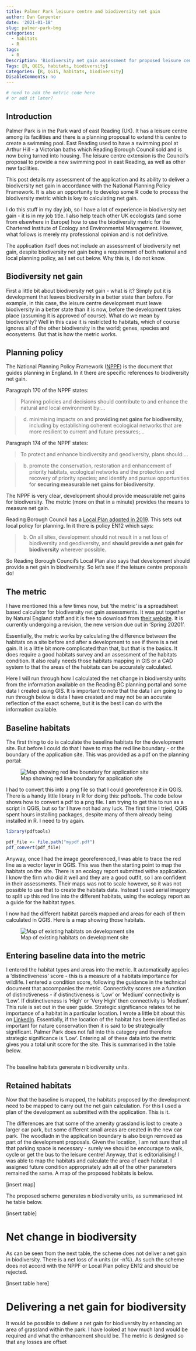 ```yaml
---
title: Palmer Park leisure centre and biodiversity net gain
author: Dan Carpenter
date: '2021-01-18'
slug: palmer-park-bng
categories:
  - habitats
  - R
tags:
  - R
Description: 'Biodiversity net gain assessment for proposed leisure centre in Palmer Park'
Tags: [R, QGIS, habitats, biodiversity]
Categories: [R, QGIS, habitats, biodiversity]
DisableComments: no
---
```


```r

# need to add the metric code here
# or add it later?

```


## Introduction

Palmer Park is in the Park ward of east Reading (UK).  It has a leisure centre among its facilities and there is a planning proposal to extend this centre to create a swimming pool.  East Reading used to have a swimming pool at Arthur Hill - a Victorian baths which Reading Borough Council sold and is now being turned into housing.  The leisure centre extension is the Council's proposal to provide a new swimming pool in east Reading, as well as other new facilities.

This post details my assessment of the application and its ability to deliver a biodiversity net gain in accordance with the National Planning Policy Framework.  It is also an opportunity to develop some R code to process the biodiversity metric which is key to calculating net gain.

I do this stuff in my day job, so I have a lot of experience in biodiversity net gain - it is in my job title.  I also help teach other UK ecologists (and some from elsewhere in Europe) how to use the biodiversity metric for the Chartered Institute of Ecology and Environmental Management.  However, what follows is merely my professional opinion and is not definitive.

The application itself does not include an assessment of biodiversity net gain, despite biodiversity net gain being a requirement of both national and local planning policy, as I set out below.  Why this is, I do not know.

## Biodiversity net gain

First a little bit about biodiversity net gain - what is it?  Simply put it is development that leaves biodiversity in a better state than before.  For example, in this case, the leisure centre development must leave biodiversity in a better state than it is now, before the development takes place (assuming it is approved of course).  What do we mean by biodiversity?  Well in this case it is restricted to habitats, which of course ignores all of the other biodiversity in the world; genes, species and ecosystems.  But that is how the metric works.

## Planning policy

The National Planning Policy Framework ([NPPF](https://assets.publishing.service.gov.uk/government/uploads/system/uploads/attachment_data/file/810197/NPPF_Feb_2019_revised.pdf)) is the document that guides planning in England.  In it there are specific references to biodiversity net gain.

Paragraph 170 of the NPPF states:

>Planning policies and decisions should contribute to and enhance the natural and local environment by:...

>d)  minimising impacts on and **providing net gains for biodiversity**, including by establishing coherent ecological networks that are more resilient to current and future pressures;...

Paragraph 174 of the NPPF states:    

>To protect and enhance biodiversity and geodiversity, plans should:...

>b)  promote the conservation, restoration and enhancement of priority habitats, ecological networks and the protection and recovery of priority species; and identify and pursue opportunities for **securing measurable net gains for biodiversity**.


The NPPF is very clear, development should provide measurable net gains for biodiversity.  The metric (more on that in a minute) provides the means to measure net gain.

Reading Borough Council has a [Local Plan adopted in 2019](https://images.reading.gov.uk/2019/12/Local_Plan_Adopted_November_2019.pdf).  This sets out local policy for planning.  In it there is policy EN12 which says:

>b)  On all sites, development should not result in a net loss of biodiversity and geodiversity, and **should provide a net gain for biodiversity** wherever possible.  

So Reading Borough Council's Local Plan also says that development should provide a net gain in biodiversity.  So let's see if the leisure centre proposals do!

## The metric

I have mentioned this a few times now, but 'the metric' is a spreadsheet based calculator for biodiversity net gain assessments.  It was put together by Natural England staff and it is free to download from [their website](http://publications.naturalengland.org.uk/publication/5850908674228224).  It is currently undergoing a revision, the new version due out in 'Spring 20201'.

Essentially, the metric works by calculating the difference between the habitats on a site before and after a development to see if there is a net gain.  It is a little bit more complicated than that, but that is the basics.  It does require a good habitats survey and an assessment of the habitats condition.  It also really needs those habitats mapping in GIS or a CAD system to that the areas of the habitats can be accurately calculated.

Here I will run through how I calculated the net change in biodiversity units from the information available on the Reading BC planning portal and some data I created using GIS.  It is important to note that the data I am going to run through below is data I have created and may not be an accurate reflection of the exact scheme, but it is the best I can do with the information available.

## Baseline habitats

The first thing to do is calculate the baseline habitats for the development site.  But before I could do that I have to map the red line boundary - or the boundary of the application site.  This was provided as a pdf on the planning portal:

![Map showing red line boundary for application site](/post/2021-01-18-palmer-park-bng.en_files/00467504_1.png)

I had to convert this into a png file so that I could georeference it in QGIS.  There is a handy little library in R for doing this: pdftools.  The code below shows how to convert a pdf to a png file.  I am trying to get this to run as a script in QGIS, but so far I have not had any luck.  The first time I tried, QGIS spent hours installing packages, despite many of them already being installed in R.  I need to try again.

```r
library(pdftools)

pdf_file <- file.path("mypdf.pdf")
pdf_convert(pdf_file)
```

Anyway, once I had the image georeferenced, I was able to trace the red line as a vector layer in QGIS.  This was then the starting point to map the habitats on the site.  There is an ecology report submitted withe application.  I know the firm who did it well and they are a good outfit, so I am confident in their assessments.  Their maps was not to scale however, so it was not possible to use that to create the habitats data.  Instead I used aerial imagery to split up this red line into the different habitats, using the ecology report as a guide for the habitat types.

I now had the different habitat parcels mapped and areas for each of them calculated in QGIS.  Here is a map showing those habitats.

![Map of existing habitats on development site](/post/2021-01-18-palmer-park-bng.en_files/existing_habitats_small.png)

## Entering baseline data into the metric

I entered the habitat types and areas into the metric.  It automatically applies a 'distinctiveness' score - this is a measure of a habitats importance for wildlife.  I entered a condition score, following the guidance in the technical document that accompanies the metric.  Connectivity scores are a function of distinctiveness - if distinctiveness is 'Low' or 'Medium' connectivity is 'Low'.  If distinctiveness is 'High' or 'Very High' then connectivity is 'Medium'.  This rule is set out in the user guide.  Strategic significance relates tot he importance of a habitat in a particular location.  I wrote a little bit about this on [LinkedIn](https://www.linkedin.com/pulse/strategic-significance-biodiversity-net-gain-dan-carpenter-cenv/).  Essentially, if the location of the habitat has been identified as important for nature conservation then it is said to be strategically significant.  Palmer Park does not fall into this category and therefore strategic significance is 'Low'.  Entering all of these data into the metric gives you a total unit score for the site.  This is summarised in the table below.

```r

```


The baseline habitats generate n biodiversity units.

## Retained habitats

Now that the baseline is mapped, the habitats proposed by the development need to be mapped to carry out the net gain calculation.  For this I used a plan of the development as submitted with the application.  This is it.



The differences are that some of the amenity grassland is lost to create a larger car park, but some different small areas are created in the new car park.  The woodladn in the application boundary is also beign removed as part of the development proposals.  Given the location, I am not sure that all that parking space is necessary - surely we should be encourage to walk, cycle or get the bus to the leisure centre!  Anyway, that is editorialising!  I was able to map the habitats and calculate the area of each habitat.  I assigned future condition appropriately adn all of the other parameters remained the same.  A map of the proposed habitats is below.

[insert map]

The proposed scheme generates n biodiversity units, as summariesed int he table below.

[insert table]

# Net change in biodiversity

As can be seen from the next table, the scheme does not deliver a net gain in biodiversity.  There is a net loss of n units (or -n%).  As such the scheme does not accord with the NPPF or Local Plan policy EN12 and should be rejected.

[insert table here]

# Delivering a net gain  for biodiversity

It would be possible to deliver a net gain for biodiversity by enhancing an area of grassland within the park.  I have looked at how much land would be required and what the enhancement should be.  The metric is designed so that any losses are offset

